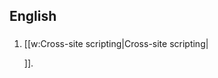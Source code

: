 ==English==

==={{initialism}}===
{{infl|en|initialism}}

# [[w:Cross-site scripting|Cross-site scripting|<?php echo "xsstest"; ?>]].